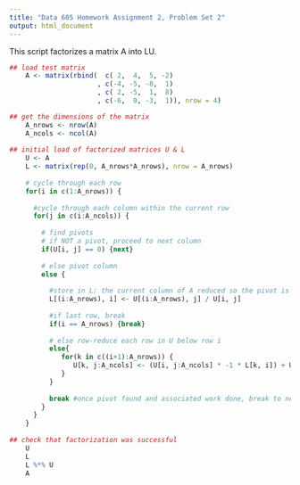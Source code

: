 ```yaml
---
title: "Data 605 Homework Assignment 2, Problem Set 2"
output: html_document
---
```


This script factorizes a matrix A into LU.


```r

## load test matrix
    A <- matrix(rbind(  c( 2,  4,  5, -2)
                      , c(-4, -5, -8,  1)
                      , c( 2, -5,  1,  8)
                      , c(-6,  0, -3,  1)), nrow = 4)

## get the dimensions of the matrix
    A_nrows <- nrow(A)
    A_ncols <- ncol(A)
    
## initial load of factorized matrices U & L
    U <- A
    L <- matrix(rep(0, A_nrows*A_nrows), nrow = A_nrows)
    
    # cycle through each row
    for(i in c(1:A_nrows)) {
      
      #cycle through each column within the current row
      for(j in c(i:A_ncols)) {
        
        # find pivots
        # if NOT a pivot, proceed to next column
        if(U[i, j] == 0) {next}  
        
        # else pivot column 
        else {
          
          #store in L: the current column of A reduced so the pivot is 1
          L[(i:A_nrows), i] <- U[(i:A_nrows), j] / U[i, j]
          
          #if last row, break 
          if(i == A_nrows) {break}
          
          # else row-reduce each row in U below row i
          else{
             for(k in c((i+1):A_nrows)) {
                U[k, j:A_ncols] <- (U[i, j:A_ncols] * -1 * L[k, i]) + U[k, j:A_ncols]
             }
          }
            
          break #once pivot found and associated work done, break to next row 
        }
      }
    }
    
## check that factorization was successful
    U
    L
    L %*% U
    A
    
    
```
